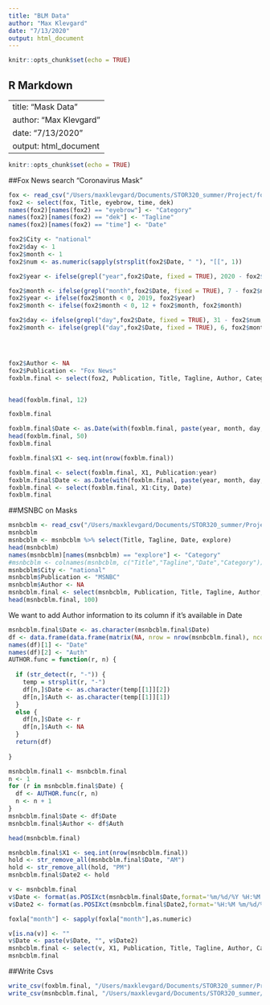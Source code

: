```yaml
---
title: "BLM Data"
author: "Max Klevgard"
date: "7/13/2020"
output: html_document
---
```


```r
knitr::opts_chunk$set(echo = TRUE)
```

## R Markdown

---
title: "Mask Data"
author: "Max Klevgard"
date: "7/13/2020"
output: html_document
---

```r
knitr::opts_chunk$set(echo = TRUE)
```


##Fox News search "Coronavirus Mask"
```r
fox <- read_csv("/Users/maxklevgard/Documents/STOR320_summer/Project/foxblm.csv")
fox2 <- select(fox, Title, eyebrow, time, dek)
names(fox2)[names(fox2) == "eyebrow"] <- "Category"
names(fox2)[names(fox2) == "dek"] <- "Tagline"
names(fox2)[names(fox2) == "time"] <- "Date"

fox2$City <- "national"
fox2$day <- 1
fox2$month <- 1
fox2$num <- as.numeric(sapply(strsplit(fox2$Date, " "), "[[", 1))

fox2$year <- ifelse(grepl("year",fox2$Date, fixed = TRUE), 2020 - fox2$num, 2020)

fox2$month <- ifelse(grepl("month",fox2$Date, fixed = TRUE), 7 - fox2$num, 1)
fox2$year <- ifelse(fox2$month < 0, 2019, fox2$year)
fox2$month <- ifelse(fox2$month < 0, 12 + fox2$month, fox2$month)

fox2$day <- ifelse(grepl("day",fox2$Date, fixed = TRUE), 31 - fox2$num, 1)
fox2$month <- ifelse(grepl("day",fox2$Date, fixed = TRUE), 6, fox2$month)




fox2$Author <- NA
fox2$Publication <- "Fox News"
foxblm.final <- select(fox2, Publication, Title, Tagline, Author, Category, City, day:year)


head(foxblm.final, 12)

foxblm.final
```


```r
foxblm.final$Date <- as.Date(with(foxblm.final, paste(year, month, day,sep="-")), "%Y-%m-%d")
head(foxblm.final, 50)
foxblm.final
```


```r
foxblm.final$X1 <- seq.int(nrow(foxblm.final))

foxblm.final <- select(foxblm.final, X1, Publication:year)
foxblm.final$Date <- as.Date(with(foxblm.final, paste(year, month, day,sep="-")), "%Y-%m-%d")
foxblm.final <- select(foxblm.final, X1:City, Date)
foxblm.final
```


##MSNBC on Masks

```r
msnbcblm <- read_csv("/Users/maxklevgard/Documents/STOR320_summer/Project/msnbcblm.csv")
msnbcblm
msnbcblm <- msnbcblm %>% select(Title, Tagline, Date, explore) 
head(msnbcblm)
names(msnbcblm)[names(msnbcblm) == "explore"] <- "Category"
#msnbcblm <- colnames(msnbcblm, c("Title","Tagline","Date","Category"))
msnbcblm$City <- "national"
msnbcblm$Publication <- "MSNBC"
msnbcblm$Author <- NA
msnbcblm.final <- select(msnbcblm, Publication, Title, Tagline, Author, Category, City, Date)
head(msnbcblm.final, 100)
```

We want to add Author information to its column if it's available in Date


```r

msnbcblm.final$Date <- as.character(msnbcblm.final$Date)
df <- data.frame(data.frame(matrix(NA, nrow = nrow(msnbcblm.final), ncol = 2)))
names(df)[1] <- "Date"
names(df)[2] <- "Auth"
AUTHOR.func = function(r, n) {
  
  if (str_detect(r, "-")) {
    temp = strsplit(r, "-")
    df[n,]$Date <- as.character(temp[[1]][2])
    df[n,]$Auth <- as.character(temp[[1]][1])
  }
  else {
    df[n,]$Date <- r
    df[n,]$Auth <- NA
  }
  return(df)
  
}

msnbcblm.final1 <- msnbcblm.final
n <- 1
for (r in msnbcblm.final$Date) {
  df <- AUTHOR.func(r, n)
  n <- n + 1
}
msnbcblm.final$Date <- df$Date
msnbcblm.final$Author <- df$Auth

```

```r
head(msnbcblm.final)
```


```r
msnbcblm.final$X1 <- seq.int(nrow(msnbcblm.final))
hold <- str_remove_all(msnbcblm.final$Date, "AM")
hold <- str_remove_all(hold, "PM")
msnbcblm.final$Date2 <- hold

v <- msnbcblm.final
v$Date <- format(as.POSIXct(msnbcblm.final$Date,format='%m/%d/%Y %H:%M'),format="2020-%m-%d")
v$Date2 <- format(as.POSIXct(msnbcblm.final$Date2,format='%H:%M %m/%d/%Y'),format="%Y-%m-%d")

foxla["month"] <- sapply(foxla["month"],as.numeric)

v[is.na(v)] <- ""
v$Date <- paste(v$Date, "", v$Date2)
msnbcblm.final <- select(v, X1, Publication, Title, Tagline, Author, Category, City, Date)
msnbcblm.final
```


##Write Csvs
```r

write_csv(foxblm.final, "/Users/maxklevgard/Documents/STOR320_summer/Project/foxblmfinal.csv")
write_csv(msnbcblm.final, "/Users/maxklevgard/Documents/STOR320_summer/Project/msnbcblmfinal.csv")
```

